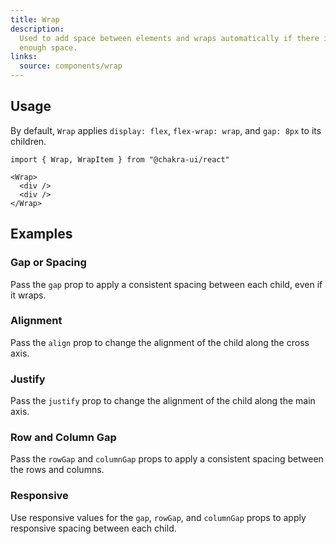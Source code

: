 ```yaml
---
title: Wrap
description:
  Used to add space between elements and wraps automatically if there isn't
  enough space.
links:
  source: components/wrap
---
```


<ExampleTabs name="wrap-basic" />

## Usage

By default, `Wrap` applies `display: flex`, `flex-wrap: wrap`, and `gap: 8px` to
its children.

```tsx
import { Wrap, WrapItem } from "@chakra-ui/react"
```

```tsx
<Wrap>
  <div />
  <div />
</Wrap>
```

## Examples

### Gap or Spacing

Pass the `gap` prop to apply a consistent spacing between each child, even if it
wraps.

<ExampleTabs name="wrap-with-gap" />

### Alignment

Pass the `align` prop to change the alignment of the child along the cross axis.

<ExampleTabs name="wrap-with-align" />

### Justify

Pass the `justify` prop to change the alignment of the child along the main
axis.

<ExampleTabs name="wrap-with-justify" />

### Row and Column Gap

Pass the `rowGap` and `columnGap` props to apply a consistent spacing between
the rows and columns.

<ExampleTabs name="wrap-with-row-column-gap" />

### Responsive

Use responsive values for the `gap`, `rowGap`, and `columnGap` props to apply
responsive spacing between each child.

<ExampleTabs name="wrap-responsive" />
